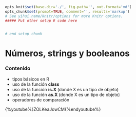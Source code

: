 ```r
opts_knit$set(base.dir='./', fig.path='', out.format='md')
opts_chunk$set(prompt=TRUE, comment='', results='markup')
# See yihui.name/knitr/options for more Knitr options.
##### Put other setup R code here


# end setup chunk
```
# Números, strings y booleanos

### Contenido

* tipos básicos en R
* uso de la función __class__
* uso de la función __is.X__ (donde X es un tipo de objeto)
* uso de la función __as.X__ (donde X es un tipo de objeto)
* operadores de comparación


{%youtube%}ZOLKeaJowCM{%endyoutube%}
